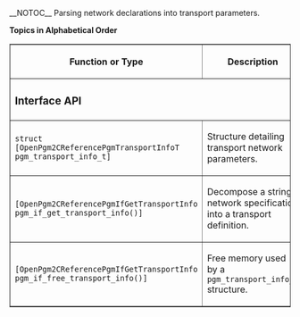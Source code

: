 __NOTOC__
Parsing network declarations into transport parameters.

'''Topics in Alphabetical Order'''

<table border="1" cellpadding="5" cellspacing="0">
<tr>
<th>Function or Type</th>
<th>Description</th>
</tr>
<tr>
<td colspan="2"><h3>Interface API</h3></td>
</tr><tr>
<td><tt>struct [OpenPgm2CReferencePgmTransportInfoT pgm_transport_info_t]</tt></td>
<td>Structure detailing transport network parameters.</td>
</tr><tr>
<td><tt>[OpenPgm2CReferencePgmIfGetTransportInfo pgm_if_get_transport_info()]</tt></td>
<td>Decompose a string network specification into a transport definition.</td>
</tr><tr>
<td><tt>[OpenPgm2CReferencePgmIfGetTransportInfo pgm_if_free_transport_info()]</tt></td>
<td>Free memory used by a <tt>pgm_transport_info_t</tt> structure.</td>
</tr>
</table>


